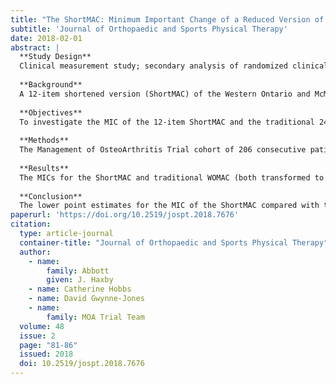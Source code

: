 ```yaml
---
title: "The ShortMAC: Minimum Important Change of a Reduced Version of the Western Ontario and McMaster Universities Osteoarthritis Index"
subtitle: 'Journal of Orthopaedic and Sports Physical Therapy'
date: 2018-02-01
abstract: |
  **Study Design**
  Clinical measurement study; secondary analysis of randomized clinical trial data.
  
  **Background**
  A 12-item shortened version (ShortMAC) of the Western Ontario and McMaster Universities Osteoarthritis Index (WOMAC), a condition-specific, patient-reported osteoarthritis index, has been derived, published, and validated. The minimum important change (MIC) of the ShortMAC has not been reported or compared with the traditional 24-item WOMAC.
  
  **Objectives**
  To investigate the MIC of the 12-item ShortMAC and the traditional 24-item WOMAC across 3 levels of patient-perceived global change.
  
  **Methods**
  The Management of OsteoArthritis Trial cohort of 206 consecutive patients with knee or hip osteoarthritis was assessed at the initial visit and after 9 weeks of physical therapy (n = 155) or usual medical care (n = 51). The global rating of change instrument, assessed at the 9-week visit, provided the anchor. The MIC was calculated using receiver operating characteristic curve methodology for the ShortMAC and the traditional WOMAC, across 3 levels of patient-perceived change (small, medium, and large change) defined by the global rating of change.
  
  **Results**
  The MICs for the ShortMAC and traditional WOMAC (both transformed to a scale from 0 to 100) were 7.9 and 9.8 points for small change, 8.4 and 9.8 points for medium change, and 12.1 and 10.1 points for large change, respectively. The MICs of the pain and function subscales are also reported for small, medium, and large changes.
  
  **Conclusion**
  The lower point estimates for the MIC of the ShortMAC compared with that of the traditional WOMAC, using conventional definitions of MIC and half the number of items, indicate greater efficiency for use in clinical trials and reduced patient burden.
paperurl: 'https://doi.org/10.2519/jospt.2018.7676'
citation: 
  type: article-journal
  container-title: "Journal of Orthopaedic and Sports Physical Therapy"
  author:
    - name:
        family: Abbott
        given: J. Haxby
    - name: Catherine Hobbs
    - name: David Gwynne-Jones
    - name:
        family: MOA Trial Team
  volume: 48
  issue: 2
  page: "81-86"
  issued: 2018
  doi: 10.2519/jospt.2018.7676
---
```

